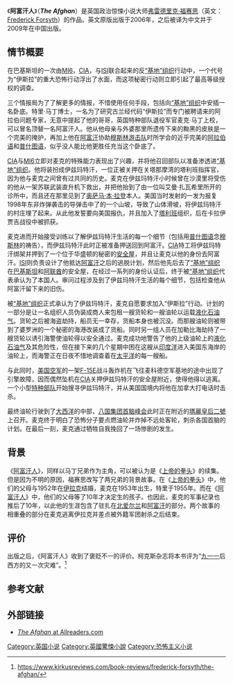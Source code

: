 <!-- EDIT BELOW THIS LINE -->
{{infobox Book
| name          = 《阿富汗人》<br />The Afghan
| title_orig    = 
| translator    = 刘国尧，舒云亮
| image         = [[File:Afghan_infantry.jpg|File:Afghan infantry.jpg]]
| image_caption = 
| author        = [[弗雷德里克·福赛思|弗雷德里克·福赛思]]
| cover_artist  = 
| country       = [[英国|英国]]
| language      = [[英语|英语]]
| series        = 
| genre         = [[政治惊悚小说|政治惊悚小说]]
| publisher     = [[新星出版社|新星出版社]]
| release_date  = 1939年11月
| media_type    = 印刷
| pages         = 
| isbn          = 9787802256675
| preceded_by   = 
| followed_by   = 
}}

《'''阿富汗人'''》（'''''The Afghan'''''）是英国政治惊悚小说大师[[弗雷德里克·福赛思|弗雷德里克·福赛思]]（英文：[[Frederick_Forsyth|Frederick Forsyth]]）的作品。英文原版出版于2006年，之后被译为中文并于2009年在中国出版。

== 情节概要 ==
在巴基斯坦的一次由[[MI6|MI6]]，[[CIA|CIA]]，与[[巴基斯坦三軍情報局|ISI]]联合起来的反[[“基地”组织|“基地”组织]]行动中，一个代号为“伊斯拉”的重大恐怖行动浮出了水面，而这项秘密行动则立即引起了最高等级授权的调查。

三个情报局为了了解更多的情报，不惜使用任何手段，包括向[[“基地”组织|“基地”组织]]中安插一名卧底。特里·马丁博士，一名为了研究古兰经代码“伊斯拉”而专门被聘请来的阿拉伯问题专家，无意中提起了他的哥哥，英国特种部队退役军官麦克·马丁上校，可以冒名顶替一名阿富汗人。他从他母亲与外婆那里所遗传下来的黝黑的皮肤是一个完美的掩护，再加上他在[[阿富汗|阿富汗]]协助[[穆斯林游击队|穆斯林游击队]]时所学会的近乎完美的[[阿拉伯语|阿拉伯语]]和[[普什图语|普什图语]]，似乎没人能比他更胜任充当这个卧底了。

[[CIA|CIA]]与[[MI6|MI6]]立即对麦克的特殊能力表现出了兴趣，并将他召回部队以准备渗透进[[“基地”组织|“基地”组织]]。他将装扮成伊兹玛特汗，一位正被关押在关塔那摩湾的塔利班指挥官，因为他与麦克之间曾有过共同的历史。麦克在伊兹玛特汗小时候曾在沙漠里将受伤的他从一架苏联武装直升机下救出，并把他抬到了由一位叫艾曼·扎瓦希里所开的诊所中，而且还在那里见到了[[奥萨马·本·拉登|奥萨马·本·拉登]]本人。美国当时发射的一发为报复1998年东非炸弹袭击的导弹击中了{{le|托拉博拉|Tora Bora}}的一个山坡，导致了山体滑坡，将伊兹玛特汗的村庄埋了起来。从此他发誓要向美国报仇，并且加入了[[塔利班|塔利班]]组织，后在卡拉伊贾吉战役中被抓获。

麦克进而开始接受训练以了解伊兹玛特汗生活的每一个细节（包括用[[普什图语|普什图语]]念[[穆斯林|穆斯林]]的祷告），而伊兹玛特汗此时正被准备押送回到阿富汗。[[CIA|CIA]]特工将伊兹玛特汗绑架并押到了一个位于华盛顿的秘密的[[安全屋|安全屋]]，并且让麦克以他的身份去阿富汗。[[巴基斯坦三軍情報局|ISI]]则负责设计了他抵达[[阿富汗|阿富汗]]之后的逃脱计划，然后他先后去了[[“基地”组织|“基地”组织]]在[[巴基斯坦|巴基斯坦]]和[[阿联酋|阿联酋]]的安全屋，在经过一系列的身份认证后，终于被[[“基地”组织|“基地”组织]]代表承认为了本国人。审问过程涉及到了伊兹玛特汗生活的每个细节，包括检查他从阿富汗留下来的旧伤。

被[[“基地”组织|“基地”组织]]正式承认为了伊兹玛特汗，麦克自愿要求加入“伊斯拉”行动。计划的一部分是让一名组织人员伪装成商人来包租一艘货轮和一艘油轮以运载[[液化石油气|液化石油气]]。货轮之后被海盗劫持，船员无一幸存，货船本身也被沉没。而那艘油轮则被带到了婆罗洲的一个秘密的海港改装成了货船。同时另一组人员在加勒比海劫持了一艘货轮以诱引海警使油轮得以安全通过。麦克成功地警告了他的上级油轮上的[[液化石油气|液化石油气]]及其危险性，但在接下来的几个星期中困在这艘从[[印度洋|印度洋]]进入美国东海岸的油轮上，而海警正在日夜不惜地调查着在[[太平洋|太平洋]]的每一艘船。

与此同时，[[美国空军|美国空军]]的一架[[F-15E|F-15E]]战斗轰炸机在飞往麦科德空军基地的途中出现了引擎故障，因而偶然坠机在[[CIA|CIA]]关押伊兹玛特汗的安全屋附近，使得他得以逃离。一个小型[[特种部队|特种部队]]开始搜寻伊兹玛特汗，并从美国国境内将他在加拿大打电话时击杀。

最终油轮行驶到了[[大西洋|大西洋]]的中部，[[七大工業國組織#首脑峰會|八国集团首脑峰会]]此时正在附近的[[瑪麗皇后二號|瑪麗皇后二號]]上召开。麦克终于明白了恐怖分子要点燃油轮并炸掉不远处客轮，刺杀各国首脑的计划。在最后一刻，麦克通过牺牲自我挽回了一场惨剧的发生。

== 背景 ==
《[[阿富汗人|阿富汗人]]》，同样以马丁兄弟作为主角，可以被认为是《[[上帝的拳头|上帝的拳头]]》的续集。但是因为不明的原因，福赛思改写了两兄弟的背景故事。在《[[上帝的拳头|上帝的拳头]]》中，他们的父母与1952年在[[伊拉克|伊拉克]]结婚，麦克在1953年出生，特里于1955年。而在《[[阿富汗人|阿富汗人]]》中，他们的父母等了10年才决定生的孩子。也因此，麦克的军事纪录也推后了10年，以此他的生涯包含了驻扎在[[北爱尔兰|北爱尔兰]]和[[阿富汗|阿富汗]]的部分。两个故事的相重叠的部分在麦克逃离伊拉克并差点被外籍军团射杀之后结束。

== 评价 ==
出版之后，《阿富汗人》收到了褒贬不一的评价。柯克斯杂志将本书评为“[[九一一|九一一]]后西方的又一次灾难”。<ref>https://www.kirkusreviews.com/book-reviews/frederick-forsyth/the-afghan/</ref>

== 参考文献 ==
{{reflist}}

== 外部链接 ==
* [https://web.archive.org/web/20080829194309/http://www.allreaders.com/Topics/Info_34672.asp ''The Afghan'' at Allreaders.com]

[[Category:英国小说|Category:英国小说]]
[[Category:英國驚悚小說|Category:英國驚悚小說]]
[[Category:恐怖主义小说|Category:恐怖主义小说]]